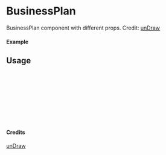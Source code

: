 
<Meta of={BusinessPlan} title="unDraw/BusinessPlan" />

# BusinessPlan

BusinessPlan component with different props.
Credit: [unDraw](https://undraw.co/illustrations)

#### Example

<Canvas of={BusinessPlan.Primary} />

## Usage

```ts
import { BusinessPlan } from "yadl-ui";

const Example = () => {
  return (
      <BusinessPlan />
  );
};

export default Example;
```

#### Credits
[unDraw](https://undraw.co/illustrations)
